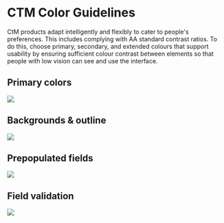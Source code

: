 
<Meta title="Docs|Colors" />

# CTM Color Guidelines

CtM products adapt intelligently and flexibly to cater to people's preferences. This includes complying with AA standard
contrast ratios. To do this, choose primary, secondary, and extended colours that support usability by ensuring
sufficient colour contrast between elements so that people with low vision can see and use the interface.

## Primary colors
<img src={primaryColors} />

## Backgrounds & outline
<img src={backgroundsOutlines} />

## Prepopulated fields
<img src={prepopulatedFields} />

## Field validation
<img src={fieldValidation} />
